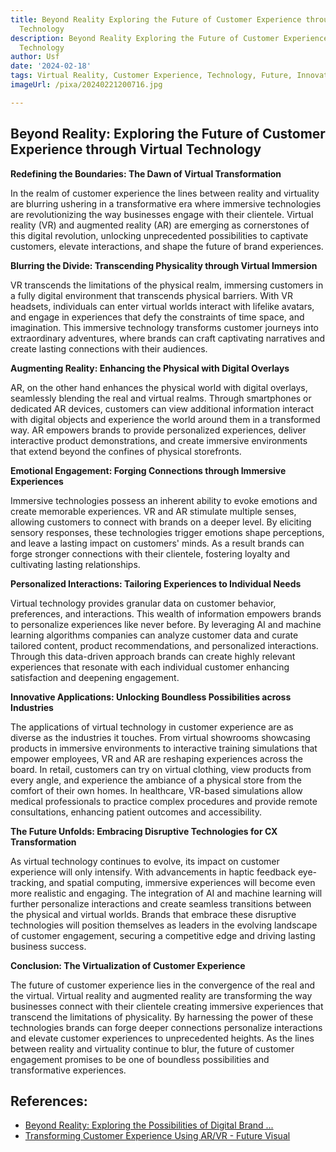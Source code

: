 ```yaml
---
title: Beyond Reality Exploring the Future of Customer Experience through Virtual
  Technology
description: Beyond Reality Exploring the Future of Customer Experience through Virtual
  Technology
author: Usf
date: '2024-02-18'
tags: Virtual Reality, Customer Experience, Technology, Future, Innovation
imageUrl: /pixa/20240221200716.jpg

---
```

##  Beyond  Reality: Exploring the Future of Customer Experience through  Virtual  Technology

**Redefining the Boundaries: The Dawn of Virtual Transformation**

In the realm of customer experience  the lines between reality and virtuality are blurring ushering in a transformative era where immersive technologies  are revolutionizing the way businesses engage with  their clientele. Virtual reality (VR) and  augmented reality (AR) are  emerging as  cornerstones of this digital revolution, unlocking unprecedented possibilities to captivate customers, elevate interactions, and shape the future of  brand experiences.

**Blurring the Divide: Transcending Physicality through Virtual Immersion**

VR transcends the limitations of the physical realm, immersing  customers in a fully digital environment that transcends physical barriers. With VR headsets, individuals can enter  virtual worlds  interact with  lifelike avatars, and  engage in experiences that defy the constraints of time space, and imagination. This immersive technology transforms  customer journeys into  extraordinary adventures, where brands can  craft captivating  narratives and create lasting  connections with their audiences.

**Augmenting  Reality: Enhancing the Physical  with Digital Overlays**

AR, on the other hand enhances the physical world with  digital overlays, seamlessly blending the real and virtual realms. Through smartphones or dedicated AR devices, customers can view additional information interact with digital objects and experience the world around them in  a transformed way. AR empowers brands to provide personalized experiences, deliver interactive product demonstrations,  and create immersive environments that extend beyond the confines of physical storefronts.

**Emotional Engagement: Forging Connections through Immersive Experiences**

Immersive technologies possess an inherent ability to evoke emotions and create memorable experiences. VR and AR  stimulate multiple senses, allowing  customers to connect with brands on a deeper level. By eliciting sensory responses, these  technologies trigger emotions shape perceptions, and  leave a lasting impact on customers' minds. As a result brands can forge stronger connections with their clientele,  fostering loyalty and cultivating lasting relationships.

**Personalized Interactions: Tailoring Experiences  to Individual Needs**

Virtual technology provides granular data on customer behavior, preferences, and interactions. This wealth of information empowers  brands to  personalize experiences like never before. By  leveraging AI and  machine learning algorithms companies can  analyze customer data and curate tailored content, product recommendations, and personalized interactions. Through this data-driven approach brands can create  highly  relevant experiences that resonate with each individual  customer enhancing satisfaction and deepening engagement.

**Innovative Applications: Unlocking Boundless Possibilities across Industries**

The  applications of virtual technology in customer experience are as diverse as the industries it touches. From virtual  showrooms showcasing products in  immersive environments to interactive training simulations  that empower employees, VR and AR are reshaping experiences across the board. In retail, customers can try on virtual clothing, view products from every angle, and experience the ambiance of a physical store from the comfort of their own homes.  In healthcare, VR-based simulations allow medical professionals to practice complex procedures and provide remote consultations, enhancing patient outcomes and accessibility.

**The Future Unfolds: Embracing Disruptive Technologies for CX  Transformation**

As virtual technology  continues to evolve, its  impact on customer experience will only intensify. With advancements in haptic feedback eye-tracking, and spatial computing, immersive experiences will become even more realistic and engaging. The integration  of AI and machine learning will further personalize interactions and create seamless transitions between the physical and virtual worlds. Brands that embrace  these disruptive technologies will position themselves as leaders in the evolving landscape of customer engagement, securing a competitive  edge and driving lasting business success.

**Conclusion: The Virtualization of Customer Experience**

The future of customer experience lies in the convergence of the real and the virtual.  Virtual reality and  augmented reality are transforming the way businesses connect with their clientele  creating immersive experiences that transcend the limitations of physicality. By harnessing the power of these technologies  brands can forge deeper connections personalize interactions  and elevate  customer experiences to unprecedented heights. As the  lines between reality and virtuality continue to blur,  the  future  of customer  engagement promises to be one of  boundless possibilities and transformative experiences.

## References:
- [Beyond Reality: Exploring the Possibilities of Digital Brand ...](https://www.linkedin.com/pulse/beyond-reality-exploring-possibilities-digital-brand-danny-newman)
- [Transforming Customer Experience Using AR/VR - Future Visual](https://www.futurevisual.com/blog/ar-vr-customer-experience/)
